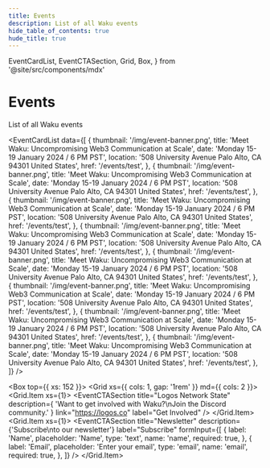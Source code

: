 ```yaml
---
title: Events
description: List of all Waku events
hide_table_of_contents: true
hude_title: true
---
```


  EventCardList,
  EventCTASection,
  Grid,
  Box,
} from '@site/src/components/mdx'

# Events

List of all Waku events

<head>
  <body className="events" />
</head>

<EventCardList
  data={[
    {
      thumbnail: '/img/event-banner.png',
      title: 'Meet Waku: Uncompromising Web3 Communication at Scale',
      date: 'Monday 15-19 January 2024 / 6 PM PST',
      location: '508 University Avenue Palo Alto, CA 94301 United States',
      href: '/events/test',
    },
    {
      thumbnail: '/img/event-banner.png',
      title: 'Meet Waku: Uncompromising Web3 Communication at Scale',
      date: 'Monday 15-19 January 2024 / 6 PM PST',
      location: '508 University Avenue Palo Alto, CA 94301 United States',
      href: '/events/test',
    },
    {
      thumbnail: '/img/event-banner.png',
      title: 'Meet Waku: Uncompromising Web3 Communication at Scale',
      date: 'Monday 15-19 January 2024 / 6 PM PST',
      location: '508 University Avenue Palo Alto, CA 94301 United States',
      href: '/events/test',
    },
    {
      thumbnail: '/img/event-banner.png',
      title: 'Meet Waku: Uncompromising Web3 Communication at Scale',
      date: 'Monday 15-19 January 2024 / 6 PM PST',
      location: '508 University Avenue Palo Alto, CA 94301 United States',
      href: '/events/test',
    },
    {
      thumbnail: '/img/event-banner.png',
      title: 'Meet Waku: Uncompromising Web3 Communication at Scale',
      date: 'Monday 15-19 January 2024 / 6 PM PST',
      location: '508 University Avenue Palo Alto, CA 94301 United States',
      href: '/events/test',
    },
    {
      thumbnail: '/img/event-banner.png',
      title: 'Meet Waku: Uncompromising Web3 Communication at Scale',
      date: 'Monday 15-19 January 2024 / 6 PM PST',
      location: '508 University Avenue Palo Alto, CA 94301 United States',
      href: '/events/test',
    },
    {
      thumbnail: '/img/event-banner.png',
      title: 'Meet Waku: Uncompromising Web3 Communication at Scale',
      date: 'Monday 15-19 January 2024 / 6 PM PST',
      location: '508 University Avenue Palo Alto, CA 94301 United States',
      href: '/events/test',
    },
    {
      thumbnail: '/img/event-banner.png',
      title: 'Meet Waku: Uncompromising Web3 Communication at Scale',
      date: 'Monday 15-19 January 2024 / 6 PM PST',
      location: '508 University Avenue Palo Alto, CA 94301 United States',
      href: '/events/test',
    },
  ]}
/>

<Box top={{ xs: 152 }}>
  <Grid xs={{ cols: 1, gap: '1rem' }} md={{ cols: 2 }}>
    <Grid.Item xs={1}>
      <EventCTASection
        title="Logos Network State"
        description={
          'Want to get involved with Waku?\nJoin the Discord community.'
        }
        link="https://logos.co"
        label="Get Involved"
      />
    </Grid.Item>
    <Grid.Item xs={1}>
      <EventCTASection
        title="Newsletter"
        description={'Subscribe\nto our newsletter'}
        label="Subscribe"
        formInput={[
          {
            label: 'Name',
            placeholder: 'Name',
            type: 'text',
            name: 'name',
            required: true,
          },
          {
            label: 'Email',
            placeholder: 'Enter your email',
            type: 'email',
            name: 'email',
            required: true,
          },
        ]}
      />
    </Grid.Item>
  </Grid>
</Box>
